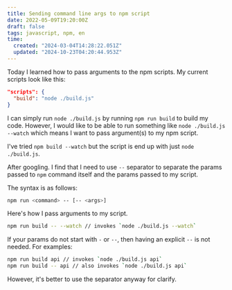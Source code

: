 ```yaml
---
title: Sending command line args to npm script
date: 2022-05-09T19:20:00Z
draft: false
tags: javascript, npm, en
time:
  created: "2024-03-04T14:28:22.051Z"
  updated: "2024-10-23T04:20:44.953Z"
---
```


Today I learned how to pass arguments to the npm scripts. My current scripts look like this:

```json
"scripts": {
  "build": "node ./build.js"
}
```

I can simply run `node ./build.js` by running `npm run build` to build my code. However, I would like to be able to run something like `node ./build.js --watch` which means I want to pass argument(s) to my npm script.

I've tried `npm build --watch` but the script is end up with just `node ./build.js`. 

After googling. I find that I need to use `--` separator to separate the params passed to `npm` command itself and the params passed to my script.

The syntax is as follows:

```bash
npm run <command> -- [-- <args>]
```

Here's how I pass arguments to my script.

```bash
npm run build -- --watch // invokes `node ./build.js --watch`
```

If your params do not start with `-` or `--`, then having an explicit `--` is not needed. For examples:

```bash
npm run build api // invokes `node ./build.js api`
npm run build -- api // also invokes `node ./build.js api`
```

However, it's better to use the separator anyway for clarify.
